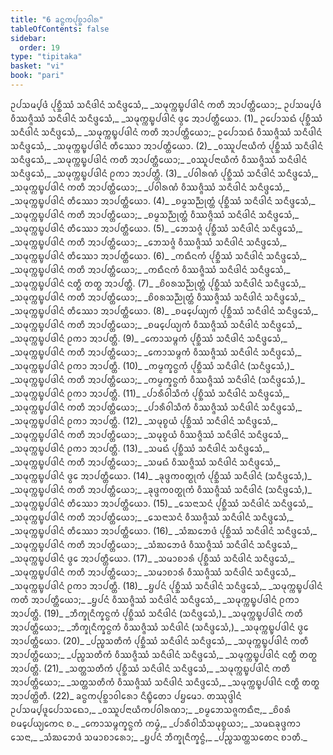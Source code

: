 ```yaml
---
title: "6 ᨡᨶ᩠ᨵᨠᨸᩩᨧ᩠ᨨᩣᩅᩤᩁ"
tableOfContents: false
sidebar:
  order: 19
type: "tipitaka"
basket: "vi"
book: "pari"
---
```



<DynamicBreadcrumb />

<Division number="320" book="pari">

<Paragraph number="1414" book="pari">
ᩏᨸᩈᨾ᩠ᨸᨴᩴ ᨸᩩᨧ᩠ᨨᩥᩔᩴ ᩈᨶᩥᨴᩤᨶᩴ ᩈᨶᩥᨴ᩠ᨴᩮᩈᩴ,_  
_ᩈᨾᩩᨠ᩠ᨠᨭ᩠ᨮᨸᨴᩤᨶᩴ ᨠᨲᩥ ᩋᩣᨸᨲ᩠ᨲᩥᨿᩮᩣ;_  
ᩏᨸᩈᨾ᩠ᨸᨴᩴ ᩅᩥᩔᨩ᩠ᨩᩥᩔᩴ ᩈᨶᩥᨴᩤᨶᩴ ᩈᨶᩥᨴ᩠ᨴᩮᩈᩴ,_  
_ᩈᨾᩩᨠ᩠ᨠᨭ᩠ᨮᨸᨴᩤᨶᩴ ᨴ᩠ᩅᩮ ᩋᩣᨸᨲ᩠ᨲᩥᨿᩮᩣ. (1)_  

</Paragraph>

<Paragraph number="1415" book="pari">
ᩏᨸᩮᩣᩈᨳᩴ ᨸᩩᨧ᩠ᨨᩥᩔᩴ ᩈᨶᩥᨴᩤᨶᩴ ᩈᨶᩥᨴ᩠ᨴᩮᩈᩴ,_  
_ᩈᨾᩩᨠ᩠ᨠᨭ᩠ᨮᨸᨴᩤᨶᩴ ᨠᨲᩥ ᩋᩣᨸᨲ᩠ᨲᩥᨿᩮᩣ;_  
ᩏᨸᩮᩣᩈᨳᩴ ᩅᩥᩔᨩ᩠ᨩᩥᩔᩴ ᩈᨶᩥᨴᩤᨶᩴ ᩈᨶᩥᨴ᩠ᨴᩮᩈᩴ,_  
_ᩈᨾᩩᨠ᩠ᨠᨭ᩠ᨮᨸᨴᩤᨶᩴ ᨲᩥᩔᩮᩣ ᩋᩣᨸᨲ᩠ᨲᩥᨿᩮᩣ. (2)_  

</Paragraph>

<Paragraph number="1416" type="verses" book="pari">
_ᩅᩔᩪᨸᨶᩣᨿᩥᨠᩴ ᨸᩩᨧ᩠ᨨᩥᩔᩴ ᩈᨶᩥᨴᩤᨶᩴ ᩈᨶᩥᨴ᩠ᨴᩮᩈᩴ,_  
_ᩈᨾᩩᨠ᩠ᨠᨭ᩠ᨮᨸᨴᩤᨶᩴ ᨠᨲᩥ ᩋᩣᨸᨲ᩠ᨲᩥᨿᩮᩣ;_  
_ᩅᩔᩪᨸᨶᩣᨿᩥᨠᩴ ᩅᩥᩔᨩ᩠ᨩᩥᩔᩴ ᩈᨶᩥᨴᩤᨶᩴ ᩈᨶᩥᨴ᩠ᨴᩮᩈᩴ,_  
_ᩈᨾᩩᨠ᩠ᨠᨭ᩠ᨮᨸᨴᩤᨶᩴ ᩑᨠᩣ ᩋᩣᨸᨲ᩠ᨲᩥ. (3)_  

</Paragraph>

<Paragraph number="1417" type="verses" book="pari">
_ᨸᩅᩤᩁᨱᩴ ᨸᩩᨧ᩠ᨨᩥᩔᩴ ᩈᨶᩥᨴᩤᨶᩴ ᩈᨶᩥᨴ᩠ᨴᩮᩈᩴ,_  
_ᩈᨾᩩᨠ᩠ᨠᨭ᩠ᨮᨸᨴᩤᨶᩴ ᨠᨲᩥ ᩋᩣᨸᨲ᩠ᨲᩥᨿᩮᩣ;_  
_ᨸᩅᩤᩁᨱᩴ ᩅᩥᩔᨩ᩠ᨩᩥᩔᩴ ᩈᨶᩥᨴᩤᨶᩴ ᩈᨶᩥᨴ᩠ᨴᩮᩈᩴ,_  
_ᩈᨾᩩᨠ᩠ᨠᨭ᩠ᨮᨸᨴᩤᨶᩴ ᨲᩥᩔᩮᩣ ᩋᩣᨸᨲ᩠ᨲᩥᨿᩮᩣ. (4)_  

</Paragraph>

<Paragraph number="1418" type="verses" book="pari">
_ᨧᨾ᩠ᨾᩈᨬ᩠ᨬᩩᨲ᩠ᨲᩴ ᨸᩩᨧ᩠ᨨᩥᩔᩴ ᩈᨶᩥᨴᩤᨶᩴ ᩈᨶᩥᨴ᩠ᨴᩮᩈᩴ,_  
_ᩈᨾᩩᨠ᩠ᨠᨭ᩠ᨮᨸᨴᩤᨶᩴ ᨠᨲᩥ ᩋᩣᨸᨲ᩠ᨲᩥᨿᩮᩣ;_  
_ᨧᨾ᩠ᨾᩈᨬ᩠ᨬᩩᨲ᩠ᨲᩴ ᩅᩥᩔᨩ᩠ᨩᩥᩔᩴ ᩈᨶᩥᨴᩤᨶᩴ ᩈᨶᩥᨴ᩠ᨴᩮᩈᩴ,_  
_ᩈᨾᩩᨠ᩠ᨠᨭ᩠ᨮᨸᨴᩤᨶᩴ ᨲᩥᩔᩮᩣ ᩋᩣᨸᨲ᩠ᨲᩥᨿᩮᩣ. (5)_  

</Paragraph>

<Paragraph number="1419" type="verses" book="pari">
_ᨽᩮᩈᨩ᩠ᨩᩴ ᨸᩩᨧ᩠ᨨᩥᩔᩴ ᩈᨶᩥᨴᩤᨶᩴ ᩈᨶᩥᨴ᩠ᨴᩮᩈᩴ,_  
_ᩈᨾᩩᨠ᩠ᨠᨭ᩠ᨮᨸᨴᩤᨶᩴ ᨠᨲᩥ ᩋᩣᨸᨲ᩠ᨲᩥᨿᩮᩣ;_  
_ᨽᩮᩈᨩ᩠ᨩᩴ ᩅᩥᩔᨩ᩠ᨩᩥᩔᩴ ᩈᨶᩥᨴᩤᨶᩴ ᩈᨶᩥᨴ᩠ᨴᩮᩈᩴ,_  
_ᩈᨾᩩᨠ᩠ᨠᨭ᩠ᨮᨸᨴᩤᨶᩴ ᨲᩥᩔᩮᩣ ᩋᩣᨸᨲ᩠ᨲᩥᨿᩮᩣ. (6)_  

</Paragraph>

<Paragraph number="1420" type="verses" book="pari">
_ᨠᨳᩥᨶᨠᩴ ᨸᩩᨧ᩠ᨨᩥᩔᩴ ᩈᨶᩥᨴᩤᨶᩴ ᩈᨶᩥᨴ᩠ᨴᩮᩈᩴ,_  
_ᩈᨾᩩᨠ᩠ᨠᨭ᩠ᨮᨸᨴᩤᨶᩴ ᨠᨲᩥ ᩋᩣᨸᨲ᩠ᨲᩥᨿᩮᩣ;_  
_ᨠᨳᩥᨶᨠᩴ ᩅᩥᩔᨩ᩠ᨩᩥᩔᩴ ᩈᨶᩥᨴᩤᨶᩴ ᩈᨶᩥᨴ᩠ᨴᩮᩈᩴ,_  
_ᩈᨾᩩᨠ᩠ᨠᨭ᩠ᨮᨸᨴᩤᨶᩴ ᨶᨲ᩠ᨳᩥ ᨲᨲ᩠ᨳ ᩋᩣᨸᨲ᩠ᨲᩥ. (7)_  

</Paragraph>

<Paragraph number="1421" type="verses" book="pari">
_ᨧᩦᩅᩁᩈᨬ᩠ᨬᩩᨲ᩠ᨲᩴ ᨸᩩᨧ᩠ᨨᩥᩔᩴ ᩈᨶᩥᨴᩤᨶᩴ ᩈᨶᩥᨴ᩠ᨴᩮᩈᩴ,_  
_ᩈᨾᩩᨠ᩠ᨠᨭ᩠ᨮᨸᨴᩤᨶᩴ ᨠᨲᩥ ᩋᩣᨸᨲ᩠ᨲᩥᨿᩮᩣ;_  
_ᨧᩦᩅᩁᩈᨬ᩠ᨬᩩᨲ᩠ᨲᩴ ᩅᩥᩔᨩ᩠ᨩᩥᩔᩴ ᩈᨶᩥᨴᩤᨶᩴ ᩈᨶᩥᨴ᩠ᨴᩮᩈᩴ,_  
_ᩈᨾᩩᨠ᩠ᨠᨭ᩠ᨮᨸᨴᩤᨶᩴ ᨲᩥᩔᩮᩣ ᩋᩣᨸᨲ᩠ᨲᩥᨿᩮᩣ. (8)_  

</Paragraph>

<Paragraph number="1422" type="verses" book="pari">
_ᨧᨾ᩠ᨸᩮᨿ᩠ᨿᨠᩴ ᨸᩩᨧ᩠ᨨᩥᩔᩴ ᩈᨶᩥᨴᩤᨶᩴ ᩈᨶᩥᨴ᩠ᨴᩮᩈᩴ,_  
_ᩈᨾᩩᨠ᩠ᨠᨭ᩠ᨮᨸᨴᩤᨶᩴ ᨠᨲᩥ ᩋᩣᨸᨲ᩠ᨲᩥᨿᩮᩣ;_  
_ᨧᨾ᩠ᨸᩮᨿ᩠ᨿᨠᩴ ᩅᩥᩔᨩ᩠ᨩᩥᩔᩴ ᩈᨶᩥᨴᩤᨶᩴ ᩈᨶᩥᨴ᩠ᨴᩮᩈᩴ,_  
_ᩈᨾᩩᨠ᩠ᨠᨭ᩠ᨮᨸᨴᩤᨶᩴ ᩑᨠᩣ ᩋᩣᨸᨲ᩠ᨲᩥ. (9)_  

</Paragraph>

<Paragraph number="1423" type="verses" book="pari">
_ᨠᩮᩣᩈᨾ᩠ᨻᨠᩴ ᨸᩩᨧ᩠ᨨᩥᩔᩴ ᩈᨶᩥᨴᩤᨶᩴ ᩈᨶᩥᨴ᩠ᨴᩮᩈᩴ,_  
_ᩈᨾᩩᨠ᩠ᨠᨭ᩠ᨮᨸᨴᩤᨶᩴ ᨠᨲᩥ ᩋᩣᨸᨲ᩠ᨲᩥᨿᩮᩣ;_  
_ᨠᩮᩣᩈᨾ᩠ᨻᨠᩴ ᩅᩥᩔᨩ᩠ᨩᩥᩔᩴ ᩈᨶᩥᨴᩤᨶᩴ ᩈᨶᩥᨴ᩠ᨴᩮᩈᩴ,_  
_ᩈᨾᩩᨠ᩠ᨠᨭ᩠ᨮᨸᨴᩤᨶᩴ ᩑᨠᩣ ᩋᩣᨸᨲ᩠ᨲᩥ. (10)_  

</Paragraph>

<Paragraph number="1424" type="verses" book="pari">
_ᨠᨾ᩠ᨾᨠ᩠ᨡᨶ᩠ᨵᨠᩴ ᨸᩩᨧ᩠ᨨᩥᩔᩴ ᩈᨶᩥᨴᩤᨶᩴ (ᩈᨶᩥᨴ᩠ᨴᩮᩈᩴ,)_  
_ᩈᨾᩩᨠ᩠ᨠᨭ᩠ᨮᨸᨴᩤᨶᩴ ᨠᨲᩥ ᩋᩣᨸᨲ᩠ᨲᩥᨿᩮᩣ;_  
_ᨠᨾ᩠ᨾᨠ᩠ᨡᨶ᩠ᨵᨠᩴ ᩅᩥᩔᨩ᩠ᨩᩥᩔᩴ ᩈᨶᩥᨴᩤᨶᩴ (ᩈᨶᩥᨴ᩠ᨴᩮᩈᩴ,)_  
_ᩈᨾᩩᨠ᩠ᨠᨭ᩠ᨮᨸᨴᩤᨶᩴ ᩑᨠᩣ ᩋᩣᨸᨲ᩠ᨲᩥ. (11)_  

</Paragraph>

<Paragraph number="1425" type="verses" book="pari">
_ᨸᩣᩁᩥᩅᩤᩈᩥᨠᩴ ᨸᩩᨧ᩠ᨨᩥᩔᩴ ᩈᨶᩥᨴᩤᨶᩴ ᩈᨶᩥᨴ᩠ᨴᩮᩈᩴ,_  
_ᩈᨾᩩᨠ᩠ᨠᨭ᩠ᨮᨸᨴᩤᨶᩴ ᨠᨲᩥ ᩋᩣᨸᨲ᩠ᨲᩥᨿᩮᩣ;_  
_ᨸᩣᩁᩥᩅᩤᩈᩥᨠᩴ ᩅᩥᩔᨩ᩠ᨩᩥᩔᩴ ᩈᨶᩥᨴᩤᨶᩴ ᩈᨶᩥᨴ᩠ᨴᩮᩈᩴ,_  
_ᩈᨾᩩᨠ᩠ᨠᨭ᩠ᨮᨸᨴᩤᨶᩴ ᩑᨠᩣ ᩋᩣᨸᨲ᩠ᨲᩥ. (12)_  

</Paragraph>

<Paragraph number="1426" type="verses" book="pari">
_ᩈᨾᩩᨧ᩠ᨧᨿᩴ ᨸᩩᨧ᩠ᨨᩥᩔᩴ ᩈᨶᩥᨴᩤᨶᩴ ᩈᨶᩥᨴ᩠ᨴᩮᩈᩴ,_  
_ᩈᨾᩩᨠ᩠ᨠᨭ᩠ᨮᨸᨴᩤᨶᩴ ᨠᨲᩥ ᩋᩣᨸᨲ᩠ᨲᩥᨿᩮᩣ;_  
_ᩈᨾᩩᨧ᩠ᨧᨿᩴ ᩅᩥᩔᨩ᩠ᨩᩥᩔᩴ ᩈᨶᩥᨴᩤᨶᩴ ᩈᨶᩥᨴ᩠ᨴᩮᩈᩴ,_  
_ᩈᨾᩩᨠ᩠ᨠᨭ᩠ᨮᨸᨴᩤᨶᩴ ᩑᨠᩣ ᩋᩣᨸᨲ᩠ᨲᩥ. (13)_  

</Paragraph>

<Paragraph number="1427" type="verses" book="pari">
_ᩈᨾᨳᩴ ᨸᩩᨧ᩠ᨨᩥᩔᩴ ᩈᨶᩥᨴᩤᨶᩴ ᩈᨶᩥᨴ᩠ᨴᩮᩈᩴ,_  
_ᩈᨾᩩᨠ᩠ᨠᨭ᩠ᨮᨸᨴᩤᨶᩴ ᨠᨲᩥ ᩋᩣᨸᨲ᩠ᨲᩥᨿᩮᩣ;_  
_ᩈᨾᨳᩴ ᩅᩥᩔᨩ᩠ᨩᩥᩔᩴ ᩈᨶᩥᨴᩤᨶᩴ ᩈᨶᩥᨴ᩠ᨴᩮᩈᩴ,_  
_ᩈᨾᩩᨠ᩠ᨠᨭ᩠ᨮᨸᨴᩤᨶᩴ ᨴ᩠ᩅᩮ ᩋᩣᨸᨲ᩠ᨲᩥᨿᩮᩣ. (14)_  

</Paragraph>

<Paragraph number="1428" type="verses" book="pari">
_ᨡᩩᨴ᩠ᨴᨠᩅᨲ᩠ᨳᩩᨠᩴ ᨸᩩᨧ᩠ᨨᩥᩔᩴ ᩈᨶᩥᨴᩤᨶᩴ (ᩈᨶᩥᨴ᩠ᨴᩮᩈᩴ,)_  
_ᩈᨾᩩᨠ᩠ᨠᨭ᩠ᨮᨸᨴᩤᨶᩴ ᨠᨲᩥ ᩋᩣᨸᨲ᩠ᨲᩥᨿᩮᩣ;_  
_ᨡᩩᨴ᩠ᨴᨠᩅᨲ᩠ᨳᩩᨠᩴ ᩅᩥᩔᨩ᩠ᨩᩥᩔᩴ ᩈᨶᩥᨴᩤᨶᩴ (ᩈᨶᩥᨴ᩠ᨴᩮᩈᩴ,)_  
_ᩈᨾᩩᨠ᩠ᨠᨭ᩠ᨮᨸᨴᩤᨶᩴ ᨲᩥᩔᩮᩣ ᩋᩣᨸᨲ᩠ᨲᩥᨿᩮᩣ. (15)_  

</Paragraph>

<Paragraph number="1429" type="verses" book="pari">
_ᩈᩮᨶᩣᩈᨶᩴ ᨸᩩᨧ᩠ᨨᩥᩔᩴ ᩈᨶᩥᨴᩤᨶᩴ ᩈᨶᩥᨴ᩠ᨴᩮᩈᩴ,_  
_ᩈᨾᩩᨠ᩠ᨠᨭ᩠ᨮᨸᨴᩤᨶᩴ ᨠᨲᩥ ᩋᩣᨸᨲ᩠ᨲᩥᨿᩮᩣ;_  
_ᩈᩮᨶᩣᩈᨶᩴ ᩅᩥᩔᨩ᩠ᨩᩥᩔᩴ ᩈᨶᩥᨴᩤᨶᩴ ᩈᨶᩥᨴ᩠ᨴᩮᩈᩴ,_  
_ᩈᨾᩩᨠ᩠ᨠᨭ᩠ᨮᨸᨴᩤᨶᩴ ᨲᩥᩔᩮᩣ ᩋᩣᨸᨲ᩠ᨲᩥᨿᩮᩣ. (16)_  

</Paragraph>

<Paragraph number="1430" type="verses" book="pari">
_ᩈᩴᨥᨽᩮᨴᩴ ᨸᩩᨧ᩠ᨨᩥᩔᩴ ᩈᨶᩥᨴᩤᨶᩴ ᩈᨶᩥᨴ᩠ᨴᩮᩈᩴ,_  
_ᩈᨾᩩᨠ᩠ᨠᨭ᩠ᨮᨸᨴᩤᨶᩴ ᨠᨲᩥ ᩋᩣᨸᨲ᩠ᨲᩥᨿᩮᩣ;_  
_ᩈᩴᨥᨽᩮᨴᩴ ᩅᩥᩔᨩ᩠ᨩᩥᩔᩴ ᩈᨶᩥᨴᩤᨶᩴ ᩈᨶᩥᨴ᩠ᨴᩮᩈᩴ,_  
_ᩈᨾᩩᨠ᩠ᨠᨭ᩠ᨮᨸᨴᩤᨶᩴ ᨴ᩠ᩅᩮ ᩋᩣᨸᨲ᩠ᨲᩥᨿᩮᩣ. (17)_  

</Paragraph>

<Paragraph number="1431" type="verses" book="pari">
_ᩈᨾᩣᨧᩣᩁᩴ ᨸᩩᨧ᩠ᨨᩥᩔᩴ ᩈᨶᩥᨴᩤᨶᩴ ᩈᨶᩥᨴ᩠ᨴᩮᩈᩴ,_  
_ᩈᨾᩩᨠ᩠ᨠᨭ᩠ᨮᨸᨴᩤᨶᩴ ᨠᨲᩥ ᩋᩣᨸᨲ᩠ᨲᩥᨿᩮᩣ;_  
_ᩈᨾᩣᨧᩣᩁᩴ ᩅᩥᩔᨩ᩠ᨩᩥᩔᩴ ᩈᨶᩥᨴᩤᨶᩴ ᩈᨶᩥᨴ᩠ᨴᩮᩈᩴ,_  
_ᩈᨾᩩᨠ᩠ᨠᨭ᩠ᨮᨸᨴᩤᨶᩴ ᩑᨠᩣ ᩋᩣᨸᨲ᩠ᨲᩥ. (18)_  

</Paragraph>

<Paragraph number="1432" type="verses" book="pari">
_ᨮᨸᨶᩴ ᨸᩩᨧ᩠ᨨᩥᩔᩴ ᩈᨶᩥᨴᩤᨶᩴ ᩈᨶᩥᨴ᩠ᨴᩮᩈᩴ,_  
_ᩈᨾᩩᨠ᩠ᨠᨭ᩠ᨮᨸᨴᩤᨶᩴ ᨠᨲᩥ ᩋᩣᨸᨲ᩠ᨲᩥᨿᩮᩣ;_  
_ᨮᨸᨶᩴ ᩅᩥᩔᨩ᩠ᨩᩥᩔᩴ ᩈᨶᩥᨴᩤᨶᩴ ᩈᨶᩥᨴ᩠ᨴᩮᩈᩴ,_  
_ᩈᨾᩩᨠ᩠ᨠᨭ᩠ᨮᨸᨴᩤᨶᩴ ᩑᨠᩣ ᩋᩣᨸᨲ᩠ᨲᩥ. (19)_  

</Paragraph>

<Paragraph number="1433" type="verses" book="pari">
_ᨽᩥᨠ᩠ᨡᩩᨶᩥᨠ᩠ᨡᨶ᩠ᨵᨠᩴ ᨸᩩᨧ᩠ᨨᩥᩔᩴ ᩈᨶᩥᨴᩤᨶᩴ (ᩈᨶᩥᨴ᩠ᨴᩮᩈᩴ,)_  
_ᩈᨾᩩᨠ᩠ᨠᨭ᩠ᨮᨸᨴᩤᨶᩴ ᨠᨲᩥ ᩋᩣᨸᨲ᩠ᨲᩥᨿᩮᩣ;_  
_ᨽᩥᨠ᩠ᨡᩩᨶᩥᨠ᩠ᨡᨶ᩠ᨵᨠᩴ ᩅᩥᩔᨩ᩠ᨩᩥᩔᩴ ᩈᨶᩥᨴᩤᨶᩴ (ᩈᨶᩥᨴ᩠ᨴᩮᩈᩴ,)_  
_ᩈᨾᩩᨠ᩠ᨠᨭ᩠ᨮᨸᨴᩤᨶᩴ ᨴ᩠ᩅᩮ ᩋᩣᨸᨲ᩠ᨲᩥᨿᩮᩣ. (20)_  

</Paragraph>

<Paragraph number="1434" type="verses" book="pari">
_ᨸᨬ᩠ᨧᩈᨲᩥᨠᩴ ᨸᩩᨧ᩠ᨨᩥᩔᩴ ᩈᨶᩥᨴᩤᨶᩴ ᩈᨶᩥᨴ᩠ᨴᩮᩈᩴ,_  
_ᩈᨾᩩᨠ᩠ᨠᨭ᩠ᨮᨸᨴᩤᨶᩴ ᨠᨲᩥ ᩋᩣᨸᨲ᩠ᨲᩥᨿᩮᩣ;_  
_ᨸᨬ᩠ᨧᩈᨲᩥᨠᩴ ᩅᩥᩔᨩ᩠ᨩᩥᩔᩴ ᩈᨶᩥᨴᩤᨶᩴ ᩈᨶᩥᨴ᩠ᨴᩮᩈᩴ,_  
_ᩈᨾᩩᨠ᩠ᨠᨭ᩠ᨮᨸᨴᩤᨶᩴ ᨶᨲ᩠ᨳᩥ ᨲᨲ᩠ᨳ ᩋᩣᨸᨲ᩠ᨲᩥ. (21)_  

</Paragraph>

<Paragraph number="1435" type="verses" book="pari">
_ᩈᨲ᩠ᨲᩈᨲᩥᨠᩴ ᨸᩩᨧ᩠ᨨᩥᩔᩴ ᩈᨶᩥᨴᩤᨶᩴ ᩈᨶᩥᨴ᩠ᨴᩮᩈᩴ,_  
_ᩈᨾᩩᨠ᩠ᨠᨭ᩠ᨮᨸᨴᩤᨶᩴ ᨠᨲᩥ ᩋᩣᨸᨲ᩠ᨲᩥᨿᩮᩣ;_  
_ᩈᨲ᩠ᨲᩈᨲᩥᨠᩴ ᩅᩥᩔᨩ᩠ᨩᩥᩔᩴ ᩈᨶᩥᨴᩤᨶᩴ ᩈᨶᩥᨴ᩠ᨴᩮᩈᩴ,_  
_ᩈᨾᩩᨠ᩠ᨠᨭ᩠ᨮᨸᨴᩤᨶᩴ ᨶᨲ᩠ᨳᩥ ᨲᨲ᩠ᨳ ᩋᩣᨸᨲ᩠ᨲᩦᨲᩥ. (22)_  


</Paragraph>
</Division>

<Paragraph number="1436" type="center" book="pari">
ᨡᨶ᩠ᨵᨠᨸᩩᨧ᩠ᨨᩣᩅᩤᩁᩮᩣ ᨶᩥᨭ᩠ᨮᩥᨲᩮᩣ ᨸᨮᨾᩮᩣ.



</Paragraph>

<Paragraph number="1437" type="center" book="pari">
ᨲᩔᩩᨴ᩠ᨴᩤᨶᩴ


</Paragraph>

<Paragraph number="1438" type="verses" book="pari">
ᩏᨸᩈᨾ᩠ᨸᨴᩪᨸᩮᩣᩈᨳᩮᩣ,_  
_ᩅᩔᩪᨸᨶᩣᨿᩥᨠᨸᩅᩤᩁᨱᩣ;_  
_ᨧᨾ᩠ᨾᨽᩮᩈᨩ᩠ᨩᨠᨳᩥᨶᩣ,_  
_ᨧᩦᩅᩁᩴ ᨧᨾ᩠ᨸᩮᨿ᩠ᨿᨠᩮᨶ ᨧ._  

</Paragraph>

<Paragraph number="1439" type="verses" book="pari">
_ᨠᩮᩣᩈᨾ᩠ᨻᨠ᩠ᨡᨶ᩠ᨵᨠᩴ ᨠᨾ᩠ᨾᩴ,_  
_ᨸᩣᩁᩥᩅᩤᩈᩥᩈᨾᩩᨧ᩠ᨧᨿᩣ;_  
_ᩈᨾᨳᨡᩩᨴ᩠ᨴᨠᩣ ᩈᩮᨶᩣ,_  
_ᩈᩴᨥᨽᩮᨴᩴ ᩈᨾᩣᨧᩣᩁᩮᩣ;_  
_ᨮᨸᨶᩴ ᨽᩥᨠ᩠ᨡᩩᨶᩥᨠ᩠ᨡᨶ᩠ᨵᩴ,_  
_ᨸᨬ᩠ᨧᩈᨲ᩠ᨲᩈᨲᩮᨶ ᨧᩣᨲᩥ._
</Paragraph>